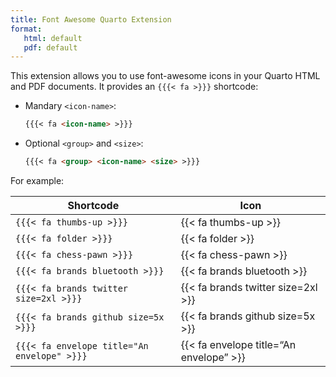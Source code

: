 ```yaml
---
title: Font Awesome Quarto Extension
format:
   html: default
   pdf: default
---
```


This extension allows you to use font-awesome icons in your Quarto HTML and PDF documents.
It provides an `{{{< fa >}}}` shortcode:

- Mandary `<icon-name>`:
  ``` markdown
  {{{< fa <icon-name> >}}}
  ```

- Optional `<group>` and `<size>`:
  ``` markdown
  {{{< fa <group> <icon-name> <size> >}}}
  ```

For example:

| Shortcode                                     | Icon                                      |
|-----------------------------------------------|-------------------------------------------|
| `{{{< fa thumbs-up >}}}`                      | {{< fa thumbs-up >}}                      |
| `{{{< fa folder >}}}`                         | {{< fa folder >}}                         |
| `{{{< fa chess-pawn >}}}`                     | {{< fa chess-pawn >}}                     |
| `{{{< fa brands bluetooth >}}}`               | {{< fa brands bluetooth >}}               |
| `{{{< fa brands twitter size=2xl >}}}`        | {{< fa brands twitter size=2xl >}}        |
| `{{{< fa brands github size=5x >}}}`          | {{< fa brands github size=5x >}}          |
| `{{{< fa envelope title="An envelope" >}}}`   | {{< fa envelope title="An envelope" >}}   |
